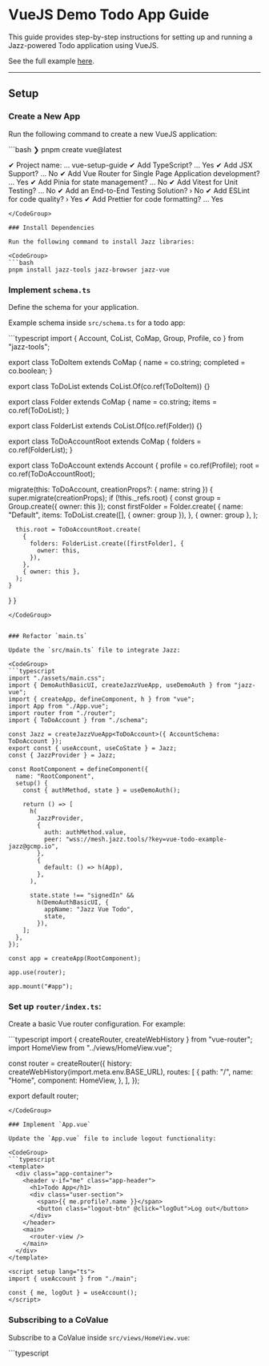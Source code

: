 
# <span id="vue">VueJS Demo Todo App Guide</span>

This guide provides step-by-step instructions for setting up and running a Jazz-powered Todo application using VueJS.

See the full example [here](https://github.com/gardencmp/jazz/tree/main/examples/examples/todo-vue).

---

## <span id="vue-setup">Setup</span>

### Create a New App

Run the following command to create a new VueJS application:

<CodeGroup>
```bash
❯ pnpm create vue@latest

✔ Project name: … vue-setup-guide
✔ Add TypeScript? … Yes
✔ Add JSX Support? … No
✔ Add Vue Router for Single Page Application development? … Yes
✔ Add Pinia for state management? … No
✔ Add Vitest for Unit Testing? … No
✔ Add an End-to-End Testing Solution? › No
✔ Add ESLint for code quality? › Yes
✔ Add Prettier for code formatting? … Yes
```
</CodeGroup>

### Install Dependencies

Run the following command to install Jazz libraries:

<CodeGroup>
```bash
pnpm install jazz-tools jazz-browser jazz-vue
```
</CodeGroup>

### <span id="schema">Implement `schema.ts`</span>

Define the schema for your application.

Example schema inside `src/schema.ts` for a todo app:

<CodeGroup>
```typescript
import { Account, CoList, CoMap, Group, Profile, co } from "jazz-tools";

export class ToDoItem extends CoMap {
  name = co.string;
  completed = co.boolean;
}

export class ToDoList extends CoList.Of(co.ref(ToDoItem)) {}

export class Folder extends CoMap {
  name = co.string;
  items = co.ref(ToDoList);
}

export class FolderList extends CoList.Of(co.ref(Folder)) {}

export class ToDoAccountRoot extends CoMap {
  folders = co.ref(FolderList);
}

export class ToDoAccount extends Account {
  profile = co.ref(Profile);
  root = co.ref(ToDoAccountRoot);

  migrate(this: ToDoAccount, creationProps?: { name: string }) {
    super.migrate(creationProps);
    if (!this._refs.root) {
      const group = Group.create({ owner: this });
      const firstFolder = Folder.create(
        {
          name: "Default",
          items: ToDoList.create([], { owner: group }),
        },
        { owner: group },
      );


      this.root = ToDoAccountRoot.create(
        {
          folders: FolderList.create([firstFolder], {
            owner: this,
          }),
        },
        { owner: this },
      );
    }
  }
}
```
</CodeGroup>


### Refactor `main.ts`

Update the `src/main.ts` file to integrate Jazz:

<CodeGroup>
```typescript
import "./assets/main.css";
import { DemoAuthBasicUI, createJazzVueApp, useDemoAuth } from "jazz-vue";
import { createApp, defineComponent, h } from "vue";
import App from "./App.vue";
import router from "./router";
import { ToDoAccount } from "./schema";

const Jazz = createJazzVueApp<ToDoAccount>({ AccountSchema: ToDoAccount });
export const { useAccount, useCoState } = Jazz;
const { JazzProvider } = Jazz;

const RootComponent = defineComponent({
  name: "RootComponent",
  setup() {
    const { authMethod, state } = useDemoAuth();

    return () => [
      h(
        JazzProvider,
        {
          auth: authMethod.value,
          peer: "wss://mesh.jazz.tools/?key=vue-todo-example-jazz@gcmp.io",
        },
        {
          default: () => h(App),
        },
      ),

      state.state !== "signedIn" &&
        h(DemoAuthBasicUI, {
          appName: "Jazz Vue Todo",
          state,
        }),
    ];
  },
});

const app = createApp(RootComponent);

app.use(router);

app.mount("#app");
```
</CodeGroup>

### Set up `router/index.ts`:

Create a basic Vue router configuration. For example:

<CodeGroup>
```typescript
import { createRouter, createWebHistory } from "vue-router";
import HomeView from "../views/HomeView.vue";

const router = createRouter({
  history: createWebHistory(import.meta.env.BASE_URL),
  routes: [
    {
      path: "/",
      name: "Home",
      component: HomeView,
    },
  ],
});

export default router;
```
</CodeGroup>

### Implement `App.vue`

Update the `App.vue` file to include logout functionality:

<CodeGroup>
```typescript
<template>
  <div class="app-container">
    <header v-if="me" class="app-header">
      <h1>Todo App</h1>
      <div class="user-section">
        <span>{{ me.profile?.name }}</span>
        <button class="logout-btn" @click="logOut">Log out</button>
      </div>
    </header>
    <main>
      <router-view />
    </main>
  </div>
</template>

<script setup lang="ts">
import { useAccount } from "./main";

const { me, logOut } = useAccount();
</script>
```
</CodeGroup>

###  <span id="subscribing">Subscribing to a CoValue</span>

Subscribe to a CoValue inside `src/views/HomeView.vue`:

<CodeGroup>
```typescript
<script setup lang="ts">
import { Group, type ID } from "jazz-tools";
import { ref, toRaw, watch } from "vue";
import { computed } from "vue";
import { useAccount, useCoState } from "../main";
import { Folder, FolderList, ToDoItem, ToDoList } from "../schema";

const { me } = useAccount();

// Computed ID for the folders list
const computedFoldersId = computed(() => me.value?.root?.folders?.id);

// Load folders and nested values
const folders = useCoState(FolderList, computedFoldersId, [{ items: [{}] }]);
```
</CodeGroup>

See the full example [here](https://github.com/gardencmp/jazz/tree/main/examples/examples/todo-vue).

### <span id="mutating"> Mutating a CoValue</span>

Here's how to create a new folder:

<CodeGroup>
```typescript
// continues previous example

const createFolder = async (name: string) => {
  // Create a group owned by the current user
  const group = Group.create({ owner: me.value });

  // Create the folder
  const newFolder = Folder.create(
    {
      name,
      items: ToDoList.create([], { owner: group }),
    },
    { owner: group },
  );

  // Add the folder to the list of folders.
  // This change is sent to all connected clients and will be synced in real time.
  folders.value?.push(newFolder);
  newFolderName.value = "";
};

```
</CodeGroup>

See the full example [here](https://github.com/gardencmp/jazz/tree/main/examples/examples/todo-vue).
